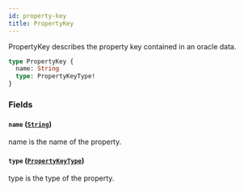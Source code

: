 ```yaml
---
id: property-key
title: PropertyKey
---
```



PropertyKey describes the property key contained in an oracle data.

```graphql
type PropertyKey {
  name: String
  type: PropertyKeyType!
}
```


### Fields

#### `name` ([`String`](/docs/mainnet/graphql/scalars/string))

name is the name of the property.


#### `type` ([`PropertyKeyType`](/docs/mainnet/graphql/enums/property-key-type))

type is the type of the property.




